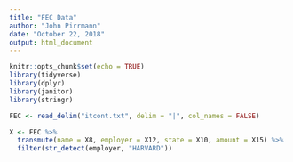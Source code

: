 ```yaml
---
title: "FEC Data"
author: "John Pirrmann"
date: "October 22, 2018"
output: html_document
---
```


```r
knitr::opts_chunk$set(echo = TRUE)
library(tidyverse)
library(dplyr)
library(janitor)
library(stringr)
```

```r
FEC <- read_delim("itcont.txt", delim = "|", col_names = FALSE)
```

```r
X <- FEC %>%  
  transmute(name = X8, employer = X12, state = X10, amount = X15) %>% 
  filter(str_detect(employer, "HARVARD"))
```
    
  



